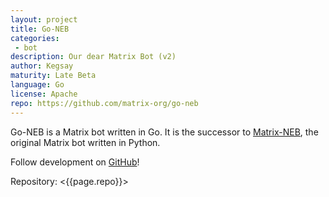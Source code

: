 ```yaml
---
layout: project
title: Go-NEB
categories: 
 - bot
description: Our dear Matrix Bot (v2)
author: Kegsay
maturity: Late Beta
language: Go
license: Apache
repo: https://github.com/matrix-org/go-neb
---
```


Go-NEB is a Matrix bot written in Go. It is the successor to [Matrix-NEB](/docs/projects/other/neb.html), the original Matrix bot written in Python.

Follow development on [GitHub](https://github.com/matrix-org/go-neb)!

Repository: <{{page.repo}}>
